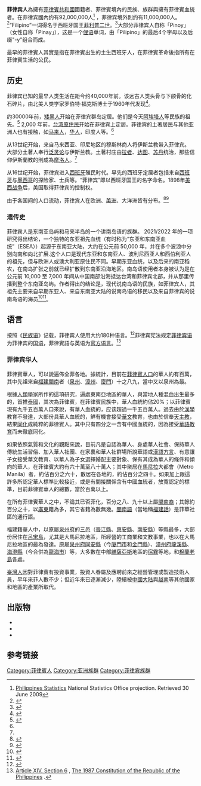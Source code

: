 {{Infobox Ethnic group
|group      = 菲律宾人
|image = [[File:Corazon_Aquino_1992.jpg|92x78px]][[File:PresidentAguinaldo.jpg|92x79px]][[File:Vina_Morales.jpg|92x79px]][[File:President_arroyo_pentagon.jpg|92x78px]]<br/>[[File:Lea_Salonga.jpg|92x75px]] [[File:Manny_Pacquiao.jpg|92x79px]][[File:Charlene_Gonzales.jpg|92x78px]][[File:Imelda_Marcos.jpg|92x76px]]
|caption = <small>
1排: [[科拉松·阿基诺|科拉松·阿基诺]] · [[埃米利奥·阿奎纳多|埃米利奥·阿奎纳多]] · [[莫拉莱斯|莫拉莱斯]]· [[格洛丽亚·马卡帕加尔-阿罗约|格洛丽亚·马卡帕加尔-阿罗约]] 
<br>
2排: [[莉亞·莎隆嘉|莉亞·莎隆嘉]] · [[曼尼·帕奎奥|曼尼·帕奎奥]] · [[冈萨雷斯|冈萨雷斯]] · [[伊梅尔达·马科斯|伊梅尔达·马科斯]]   
|pop        = 116,000,000<ref>Combination of Filipinos living in the Philippines and Filipinos living abroad (OFW)</ref>
|region1  = {{flag|Philippines}}
|pop1     = 103,775,002<ref>[https://www.cia.gov/library/publications/the-world-factbook/geos/rp.html] {{Wayback|url=https://www.cia.gov/library/publications/the-world-factbook/geos/rp.html |date=20150719222229 }} Central Intelligence Agency.</ref>
|region2  = {{flag|United States}}
|pop2     = 3,416,840<ref>[http://factfinder.census.gov/servlet/IPTable?_bm=y&-geo_id=01000US&-qr_name=ACS_2007_1YR_G00_S0201&-qr_name=ACS_2007_1YR_G00_S0201PR&-qr_name=ACS_2007_1YR_G00_S0201T&-qr_name=ACS_2007_1YR_G00_S0201TPR&-ds_name=ACS_2007_1YR_G00_&-reg=ACS_2007_1YR_G00_S0201:038;ACS_2007_1YR_G00_S0201PR:038;ACS_2007_1YR_G00_S0201T:038;ACS_2007_1YR_G00_S0201TPR:038&-_lang=en&-redoLog=false&-format= Filipino Statistics: US] {{Webarchive|url=https://archive.today/20200212033819/http://factfinder.census.gov/servlet/IPTable?_bm=y&-geo_id=01000US&-qr_name=ACS_2007_1YR_G00_S0201&-qr_name=ACS_2007_1YR_G00_S0201PR&-qr_name=ACS_2007_1YR_G00_S0201T&-qr_name=ACS_2007_1YR_G00_S0201TPR&-ds_name=ACS_2007_1YR_G00_&-reg=ACS_2007_1YR_G00_S0201:038;ACS_2007_1YR_G00_S0201PR:038;ACS_2007_1YR_G00_S0201T:038;ACS_2007_1YR_G00_S0201TPR:038&-_lang=en&-redoLog=false&-format= |date=2020-02-12 }} US Census Bureau. Retrieved 30 June 2009</ref>
|region3  = {{flagcountry|Saudi Arabia}}
|pop3     = 1,066,401<ref name=filipino1>[http://www.poea.gov.ph/stats/stats2007.pdf Stock Estimates of Overseas Filipinos 2007 Report] {{webarchive|url=https://web.archive.org/web/20090306090850/http://www.poea.gov.ph/stats/stats2007.pdf |date=2009-03-06 }}. Philippine Oversea Employment Administration. Retrieved 22 July 2009.</ref>
|region4  = {{flagcountry|Malaysia}}
|pop4     = 636,544<ref>[http://www.ops.gov.ph/namsummit2003/backgrounder.htm Filipinos in Malaysia] {{webarchive|url=https://web.archive.org/web/20090423065955/http://www.ops.gov.ph/namsummit2003/backgrounder.htm |date=2009-04-23 }}. Office Press Secretary of the Philippines. Retrieved 22 July 2009.</ref>
|region5  = {{flagcountry|United Arab Emirates}}
|pop5     = 529,114<ref name=filipino1/>
|region6  = {{flagcountry|Canada}}
|pop6     = 436,190<ref>[http://www12.statcan.ca/english/census06/data/highlights/ethnic/pages/Page.cfm?Lang=E&Geo=PR&Code=01&Table=1&Data=Count&StartRec=1&Sort=2&Display=Page Filipino Canadian] {{Wayback|url=http://www12.statcan.ca/english/census06/data/highlights/ethnic/pages/Page.cfm?Lang=E&Geo=PR&Code=01&Table=1&Data=Count&StartRec=1&Sort=2&Display=Page |date=20090326025829 }} Statistics Canada. Retrieved 30 June 2009</ref>
|region7  = {{flagcountry|Japan}}
|pop7     = 305,972<ref>{{cite news|title=Department of Foreign Affairs to Filipinos in Japan 'Heed advisories'|location=Japan|date=12 March 2011|url=http://www.abs-cbnnews.com/global-filipino/03/12/11/dfa-pinoys-japan-heed-advisories/|accessdate=2012-09-26|archive-date=2015-11-25|archive-url=https://web.archive.org/web/20151125020555/http://www.abs-cbnnews.com/global-filipino/03/12/11/dfa-pinoys-japan-heed-advisories/|dead-url=no}}</ref>
|region8  = {{flagcountry|United Kingdom}}
|pop8     = 203,035<ref name=filipino1/>
|region9  = {{flagcountry|Mexico}}
|pop9     = 200,000
|region10  = {{flagcountry|Qatar}}
|pop10     = 195,558<ref name=filipino1/>
|region11 = {{flagcountry|Kuwait}}
|pop11    = 139,802<ref name=filipino1/>
|region12 = {{flagcountry|Italy}}
|pop12    = 134,154<ref name=istat>{{Cite web |url=http://demo.istat.it/str2010/query.php?lingua=ita&Rip=S0&paese=A3&submit=Tavola |title=Cittadini Stranieri. Bilancio demografico anno 2010 e popolazione residente al 31 Dicembre - Tutti i paesi di cittadinanza, Italia |accessdate=2012-09-26 |archive-date=2012-04-06 |archive-url=https://web.archive.org/web/20120406174157/http://demo.istat.it/str2010/query.php?lingua=ita&Rip=S0&paese=A3&submit=Tavola |dead-url=no }}</ref>
|region13 = {{flagcountry|Hong Kong}}
|pop13    = 130,810<ref>[http://www.yearbook.gov.hk/2005/en/fact_01.htm Filipinos in Hong Kong] {{Wayback|url=http://www.yearbook.gov.hk/2005/en/fact_01.htm |date=20180613221026 }} Hong Kong Bureau of Statistics. Retrieved 30 June 2009.</ref>
|region14 = {{flagcountry|Australia}}
|pop14    = 129,400<ref>[http://www.abs.gov.au/AUSSTATS/abs@.nsf/2f762f95845417aeca25706c00834efa/00FB61D4FA7DA54BCA2572360001105C?opendocument Filipino Australian] {{Wayback|url=http://www.abs.gov.au/AUSSTATS/abs@.nsf/2f762f95845417aeca25706c00834efa/00FB61D4FA7DA54BCA2572360001105C?opendocument |date=20180316171419 }} Australia Bureau of Statistics. Retrieved 30 June 2009</ref>
|region15 = {{flag|Republic of China}}
|pop15    = 74,483<ref>[[Demographics_of_Taiwan#Foreign_residents|Demographics of Taiwan#Foreign residents]]</ref>
|region16 = {{flagcountry|Israel}}
|pop16    = 70,000<ref>{{cite web|title=Israeli Central Bureau of Statistics|url=http://www.cbs.gov.il/reader/newhodaot/hodaa_template.html?hodaa=201020168|publisher=Israeli Central Bureau of Statistics|accessdate=2012-09-26|archive-date=2017-05-25|archive-url=https://web.archive.org/web/20170525091052/http://www.cbs.gov.il/reader/newhodaot/hodaa_template.html?hodaa=201020168|dead-url=no}}</ref>
|region17 = {{flagcountry|South Korea}}
|pop17    = 63,464<ref>[http://www.korea.net/korea/kor_loca.asp?code=L03 Filipinos in South Korea] {{Wayback|url=http://www.korea.net/korea/kor_loca.asp?code=L03 |date=20100105063058 }}. Korean Culture and Information Service (KOIS). Retrieved 21 July 2009.</ref>
|region18 = {{flagcountry|Spain}}
|pop18    = 40,000<ref>{{cite web| url=http://www.gov.ph/index2.php?option=com_content&do_pdf=1&id=8515 | title=PGMA meets members of Filipino community in Spain | publisher=Philippines:Gov.Ph: The Official Government Portal of the Republic of the Philippines | accessdate=1 July 2006}} {{Dead link|date=October 2010|bot=H3llBot}}</ref>
|region19 = {{flagcountry|New Zealand}}
|pop19    = 16,938<ref>[http://www.stats.govt.nz/census/2006-census-data/quickstats-about-culture-identity/quickstats-about-culture-and-identity.htm?page=para015Master Filipinos in New Zealand. Statistics New Zealand]. Retrieved 2 July 2009  {{webarchive|url=https://web.archive.org/web/20090426021536/http://www.stats.govt.nz/census/2006-census-data/quickstats-about-culture-identity/quickstats-about-culture-and-identity.htm?page=para015Master |date=26 四月 2009 }}</ref>
|region20 = {{flagcountry|Netherlands}}
|pop20    = 16,719<ref>{{cite web | url=http://philembassy.nl/default.asp?iId=KHKDG | title=A brief history of Philippine – Netherlands relations | publisher=The Philippine Embassy in The Hague | deadurl=yes | archiveurl=https://web.archive.org/web/20090215025932/http://philembassy.nl/default.asp?iId=KHKDG | archivedate=2009-02-15 }}</ref>
|region21 = {{flagcountry|Norway}}
|pop21    = 12,262<ref>{{cite web | url=http://www.ssb.no/emner/02/01/10/innvbef/tab-2009-04-30-08.html | title=8 Folkemengde, etter norsk / utenlandsk statsborgerskap og landbakgrunn 1. januar 2009 | publisher=Statistisk sentralbyra (Statistics Norway) | accessdate=2009 | deadurl=yes | archiveurl=https://web.archive.org/web/20090515130013/http://www.ssb.no/emner/02/01/10/innvbef/tab-2009-04-30-08.html | archivedate=2009-05-15 }}</ref>
|region22 = {{flagcountry|Nigeria}}
|pop22    = 4,000<ref>{{Cite web |url=http://news.bbc.co.uk/2/hi/africa/6285703.stm |title=Filipinos face Nigeria work ban, BBC News, 22 January 2007 |accessdate=2012-09-27 |archive-date=2012-11-14 |archive-url=https://web.archive.org/web/20121114004518/http://news.bbc.co.uk/2/hi/africa/6285703.stm |dead-url=no }}</ref>
|region23 = {{flagcountry|Pakistan}}
|pop23    = 3,000<ref>{{cite web| url=http://www.monsterandcritics.com/news/southasia/news/article_1371134.php/Philippines_monitors_condition_of_Filipino_workers_in_Pakistan| title=Philippines monitors condition of Filipino workers in Pakistan| date=5 November 2007| accessdate=19 December 2009| archive-url=https://web.archive.org/web/20130826150806/http://www.monsterandcritics.com/news/southasia/news/article_1371134.php/Philippines_monitors_condition_of_Filipino_workers_in_Pakistan| archive-date=2013-08-26| dead-url=yes}}</ref>
|region24 = {{flagcountry|Thailand}}
|pop24    = 1,000<ref>{{cite web | url=http://www.monsterandcritics.com/news/southasia/news/article_1371134.php/Philippines_monitors_condition_of_Filipino_workers_in_Pakistan | title=Philippines monitors condition of Filipino workers in Pakistan | date=5 November 2007 | accessdate=19 December 2009 | archive-url=https://web.archive.org/web/20130826150806/http://www.monsterandcritics.com/news/southasia/news/article_1371134.php/Philippines_monitors_condition_of_Filipino_workers_in_Pakistan | archive-date=2013-08-26 | dead-url=yes }}</ref>
| region25         = {{flagcountry|France}}
| pop25            = 50,000 (2013)<ref>{{cite news |url=https://www.theguardian.com/global-development/2020/oct/12/les-miserables-nouveau-the-lives-of-filipina-workers-in-the-playground-of-the-rich |title=Les nouveaux Misérables: the lives of Filipina workers in the playground of the rich |date=October 12, 2020 |website=theguardian.com |access-date=September 14, 2021 |archive-date=2022-03-07 |archive-url=https://web.archive.org/web/20220307052246/https://www.theguardian.com/global-development/2020/oct/12/les-miserables-nouveau-the-lives-of-filipina-workers-in-the-playground-of-the-rich |dead-url=no }} (cites data from [https://cfo.gov.ph/wp-content/uploads/statistics/stock_estimate/2013-Stock-Estimate.xlsx Commission on Filipinos Overseas Stock estimate of overseans Filipinos As of December 2013 (xlsx)] {{Wayback|url=https://cfo.gov.ph/wp-content/uploads/statistics/stock_estimate/2013-Stock-Estimate.xlsx |date=20220227082027 }})</ref>
| region26         = {{flagcountry|Macau}}
| pop26            = 14,544<ref>{{cite web|url=http://www.dsec.gov.mo/getAttachment/7a3b17c2-22cc-4197-9bd5-ccc6eec388a2/E_CEN_PUB_2011_Y.aspx|title=Macau Population Census|work=Census Bureau of Macau|date=May 2012|access-date=July 22, 2016|archive-date=2019-12-05|archive-url=https://web.archive.org/web/20191205150120/https://www.dsec.gov.mo/getAttachment/7A3B17C2-22CC-4197-9BD5-CCC6EEC388A2/E_CEN_PUB_2011_Y.aspx|dead-url=no}}</ref>
| region27         = {{flagcountry|Lithuania}}
| pop27            = 900
| region28         = {{flagcountry|Egypt}}
| pop28            = 4,178
| region29         = {{flagcountry|Cayman Islands}}
| pop29            = 4,119<ref>{{Cite web|title=chapter_10_-_labour_force_and_employment.xlsx|url=https://www.eso.ky/UserFiles/right_page_docums/files/uploads/chapter_10_-_labour_force_and_employment.xlsx|access-date=2022-03-31|publisher=开曼群岛经济和统计办公室|language=英语|archive-date=2022-03-07|archive-url=https://web.archive.org/web/20220307225411/https://www.eso.ky/UserFiles/right_page_docums/files/uploads/chapter_10_-_labour_force_and_employment.xlsx|dead-url=no}}</ref>
| region30         = {{flagcountry|Morocco}}
| pop30            = 3,000<ref>{{cite web|url= http://www.moroccoworldnews.com/2014/04/128897/the-philippines-to-sign-agreement-with-morocco-to-protect-filipino-workers/|title= The Philippines To Sign Agreement with Morocco to Protect Filipino workers|publisher= Morocco World News|access-date= 2022-03-31|archive-date= 2017-12-10|archive-url= https://web.archive.org/web/20171210220918/http://www.moroccoworldnews.com/2014/04/128897/the-philippines-to-sign-agreement-with-morocco-to-protect-filipino-workers/|dead-url= no}}</ref>
| region31         = {{flagcountry|Iceland}}
| pop31            = 2,900<ref>{{cite web|url=http://www.icelandreview.com/icelandreview/daily_life/This_Child_is_Mine_(MAG)_0_395847.news.aspx|title=Filipinos in Iceland|publisher=Iceland Review Online|access-date=March 25, 2013|archive-url=https://web.archive.org/web/20121203202646/http://www.icelandreview.com/icelandreview/daily_life/This_Child_is_Mine_(MAG)_0_395847.news.aspx|archive-date=December 3, 2012|url-status=dead}}</ref>
| region32         = {{flagcountry|South Africa}}
| pop32            = 2,200
| region33         = {{flagcountry|Russia}}
| pop33            = 5,000<ref>{{cite web|url=http://www.ipsnews.net/2012/05/manila-and-moscow-inch-closer-to-labour-agreement/|title=Manila and Moscow Inch Closer to Labour Agreement|date=May 6, 2012|access-date=December 19, 2009|archive-date=2022-03-07|archive-url=https://web.archive.org/web/20220307124618/http://www.ipsnews.net/2012/05/manila-and-moscow-inch-closer-to-labour-agreement/|dead-url=no}}</ref>
| region34         = {{flagcountry|Ukraine}}
| pop34            = 2,114
|languages  = [[菲律宾语|菲律宾语]]、[[英语|英语]]、[[菲律賓語言|菲律賓語言]]<br/>[[西班牙语|西班牙语]]、[[阿拉伯语|阿拉伯语]]以及其他语言
|religions  = [[基督宗教|基督宗教]] （主要是[[天主教|天主教]]与[[基督新教|基督新教]]）<br/>[[伊斯兰教|伊斯兰教]]、{{link-en|菲律賓傳統宗教|Philippine traditional and folk religions}}以及其他信仰
|related    =  [[南島民族|南島民族]]、[[臺灣原住民族|臺灣原住民族]]、[[馬來族|馬來族]]、[[爪哇族|爪哇族]]、[[菲律宾华人|菲律宾华人]]
}}  
'''菲律宾人'''為擁有[[菲律賓共和國|菲律賓共和國]]國籍者、菲律賓境內的民族、族群與擁有菲律賓血統者。在菲律宾國內约有92,000,000人<ref>[http://www.census.gov.ph/data/sectordata/popproj_tab1r.html Philippines Statistics] {{webarchive|url=https://web.archive.org/web/20110811190921/http://www.census.gov.ph/data/sectordata/popproj_tab1r.html |date=2011-08-11 }} National Statistics Office projection. Retrieved 30 June 2009
</ref> ，菲律宾境外則约有11,000,000人。<ref name=PRB2003>{{cite web
 |url          = http://www.prb.org/Articles/2003/RapidPopulationGrowthCrowdedCitiesPresentChallengesinthePhilippines.aspx
 |title        = Rapid Population Growth, Crowded Cities Present Challenges in the Philippines
 |author       = Yvette Collymore
 |publisher    = Population Reference Bureau
 |quote        = An estimated 10 percent of the country's population, or nearly 8,000,000 people, are overseas Filipino workers distributed in 182 countries, according to POPCOM. That is in addition to the estimated 3,000,000 migrants who work illegally abroad
 |accessdate   = 2009-06-30
 |date         = June 2003
 |archive-date = 2007-02-16
 |archive-url  = https://web.archive.org/web/20070216053330/http://www.prb.org/Articles/2003/RapidPopulationGrowthCrowdedCitiesPresentChallengesinthePhilippines.aspx
 |dead-url     = yes
}}</ref>“Filipino”一词得名于西班牙国王[[腓力二世_(西班牙)|菲利普二世]]。<ref>{{cite web | url=http://www.etymonline.com/index.php?search=Filipino&searchmode=none | title=Filipino | publisher=Online Etymology Dictionary | accessdate=2001 | archive-date=2012-08-12 | archive-url=https://web.archive.org/web/20120812105733/http://www.etymonline.com/index.php?search=Filipino&searchmode=none | dead-url=no }}</ref>大部分菲律宾人自称「Pinoy」（女性自称「Pinay」），这是一个[[俚语|俚语]]单词，由「Pilipino」的最后4个字母以及后缀"-y"组合而成。

最早的菲律賓人其實是指在菲律賓出生的土生西班牙人，在菲律賓革命後指所有在菲律賓生活的公民。

== 历史 ==
{{main|菲律宾历史}}
菲律宾已知的最早人类生活在距今约40,000年前。该远古人类头骨与下颌骨的化石碎片，由北美人类学家罗伯特·福克斯博士于1960年代发现<ref>{{cite web | url=http://homepages.uni-tuebingen.de/alfred.pawlik/Solheim/philippine_archaeology.html | title=Archaeology in the Philippines, the National Museum and an Emergent Filipino Nation | publisher=Wilhelm G. Solheim II foundation for Philippine Archaeology, Inc. | accessdate=2010-02-06 | archive-date=2012-02-18 | archive-url=https://web.archive.org/web/20120218202209/http://homepages.uni-tuebingen.de/alfred.pawlik/Solheim/philippine_archaeology.html | dead-url=no }}</ref>。

约30000年前，[[矮黑人|矮黑人]]开始在菲律宾群岛定居。他们是今天[[阿埃塔人|阿埃塔人]]等民族的祖先。<ref name=State2794>{{cite web | url=http://www.state.gov/r/pa/ei/bgn/2794.htm | title=Background note:Philippines | publisher=U.S. Department of State Diplomacy in Action | accessdate=April 2009 | archive-date=2019-05-13 | archive-url=https://web.archive.org/web/20190513143952/https://www.state.gov/r/pa/ei/bgn/2794.htm | dead-url=no }}</ref> 2,000 年前，[[台湾原住民|台湾原住民]]开始在菲律宾上定居。菲律宾的土著居民与其他亚洲人也有接触，如[[马来人|马来人]]，[[华人|华人]]，印度人等。<ref name=State2794 />

从13世纪开始，来自马来西亚、印尼地区的穆斯林商人将伊斯兰教带入菲律宾。大部分土著人奉行[[泛灵论|泛灵论]]与伊斯兰教。土著村庄由[[拉者|拉者]]、[[达图|达图]]、[[苏丹|苏丹]]统治，那些信仰伊斯蘭教的則成為[[摩洛人|摩洛人]]。<ref name=State2794 />

从16世纪开始，菲律宾进入[[西班牙|西班牙]]殖民时代。早先的西班牙定居者包括来自[[西班牙|西班牙]]与[[墨西哥|墨西哥]]的探险家、士兵等。“菲律宾”即以西班牙国王的名字命名。1898年[[美西战争|美西战争]]后，美国取得菲律宾的控制权。

由于各国间的人口流动，菲律宾人在欧洲、[[美洲|美洲]]、大洋洲皆有分布。<ref>{{cite web | url=http://www.abs.gov.au/AUSSTATS/ABS@.NSF/2f762f95845417aeca25706c00834efa/371BAA6C21FEDC3CCA2570EC000BF4DD?opendocument | title=National Summary Tables | publisher=Australian Bureau of Statistics | accessdate=2001-06-06 | archive-date=2018-12-15 | archive-url=https://web.archive.org/web/20181215123338/http://www.abs.gov.au/AUSSTATS/ABS@.NSF/2f762f95845417aeca25706c00834efa/371BAA6C21FEDC3CCA2570EC000BF4DD?opendocument | dead-url=no }}</ref><ref>{{cite web | url=http://www.abs.gov.au/AUSSTATS/ABS@.NSF/2f762f95845417aeca25706c00834efa/666a320ed7736d32ca2570ec000bf8f9!OpenDocument | title=Population Composition: Asian-born Australians | publisher=Australian Bureau of Statistics | accessdate=2001-06-06 | archive-date=2018-10-19 | archive-url=https://web.archive.org/web/20181019112351/http://www.abs.gov.au/AUSSTATS/abs@.nsf/2f762f95845417aeca25706c00834efa/666a320ed7736d32ca2570ec000bf8f9!OpenDocument | dead-url=no }}</ref>

=== 遗传史 ===
菲律宾人是东南亚岛屿和马来半岛的一个讲南岛语的族群。 2021/2022 年的一项研究得出结论，一个独特的东亚祖先血统（有时称为“东亚和东南亚血统”（ESEA））起源于东南亚大陆，大约在公元前 50,000 年，并在多个波浪中分别向南和向北扩展.这个人口是现代东亚和东南亚人、波利尼西亚人和西伯利亚人的祖先，但与欧洲人或澳大利亚原住民不同。早期东亚血统，以及后来的南亚稻农，在南岛扩张之前就已经扩散到东南亚沿海地区。南岛语使用者本身被认为是在公元前 10,000 至 7,000 年间从中国南部沿海抵达台湾和菲律宾北部，并从那里传播到整个东南亚岛屿。作者得出的结论是，现代说南岛语的民族，如菲律宾人，其祖先主要来自早期东亚人、来自东南亚大陆的说南岛语的移民以及来自菲律宾的说南岛语的海员<ref>{{Cite journal|title=Multiple migrations to the Philippines during the last 50,000 years|url=https://www.ncbi.nlm.nih.gov/pmc/articles/PMC8020671/|last=Larena|first=Maximilian|last2=Sanchez-Quinto|first2=Federico|date=2021-03-30|journal=Proceedings of the National Academy of Sciences of the United States of America|issue=13|doi=10.1073/pnas.2026132118|volume=118|pages=e2026132118|issn=0027-8424|pmc=8020671|pmid=33753512|last3=Sjödin|first3=Per|last4=McKenna|first4=James|last5=Ebeo|first5=Carlo|last6=Reyes|first6=Rebecca|last7=Casel|first7=Ophelia|last8=Huang|first8=Jin-Yuan|last9=Hagada|first9=Kim Pullupul}}</ref><ref>{{Cite journal|title=A genetic history of migration, diversification, and admixture in Asia|url=http://www.pivotscipub.com/hpgg/2/1/0001/html|last=Yang|first=Melinda A.|date=2022-01-06|journal=Human Population Genetics and Genomics|issue=1|doi=10.47248/hpgg2202010001|volume=2|language=en|issn=2770-5005}}</ref>。

== 语言 ==
按照《[[民族语|民族语]]》记载，菲律宾人使用大约180种语言。<ref>{{cite web | url=http://www.ethnologue.com/show_country.asp?name=PH | title=Languages of the Philippines | publisher=Ethnologue | accessdate=2010-02-06 | archive-date=2012-11-28 | archive-url=https://www.webcitation.org/6CVk6kBGr?url=http://www.ethnologue.com/show_country.asp?name=PH | dead-url=no }}</ref>菲律宾宪法规定[[菲律宾语|菲律宾语]]为菲律宾的[[國家語言|国语]]，菲律賓語与英语为[[官方语言|官方语言]]。<ref>[http://www.chanrobles.com/article14language.htm Article XIV, Section 6] {{Wayback|url=http://www.chanrobles.com/article14language.htm |date=20071110234327 }}, [http://www.chanrobles.com/philsupremelaw1.htm The 1987 Constitution of the Republic of the Philippines] {{Wayback|url=http://www.chanrobles.com/philsupremelaw1.htm |date=20161228040108 }}.</ref>

=== 菲律宾华人 ===
{{main|菲律宾华人}}
菲律賓華人，可以說遍佈全菲各地。據統計，目前在[[菲律賓人口|菲律賓人口]]的華人約有百萬，其中先祖來自[[福建|福建]][[閩南|閩南]]者（[[泉州|泉州]]、[[漳州|漳州]]、[[廈門|廈門]]）十之八九，當中又以泉州為最。

根據[[人類學|人類學]]家所作的這項研究，遍處東南亞地區的華人，與當地人種混血出生最多的，首推[[泰國|泰國]]，其次為菲律賓，在菲律賓民族中，華人血統約佔20%；以菲律賓現有九千五百萬人口來說，有華人血統的，应该超過一千五百萬人。過去由於[[漢學|漢學]]教育不發達，大部份具華人血統的，鮮有機會接受[[華文|華文]]教育，也由於信奉[[天主教|天主教]]，結果[[同化|同化]]成純粹的菲律賓人。其中只有四分之一含有中國血統的，因為接受[[中文|華語教育]]而未徹底同化。

如果依照氣質和文化的觀點來說，目前凡是自認為華人、身處華人社會、保持華人傳統生活習俗、加入華人社團、在家裏和華人社群場所說華語或[[漢語方言|漢語方言]]、有意讓子女接受華文教育、以華人為子女選擇婚配主要對象、保有其成為華人的條件和傾向的華人，在菲律賓大約有六十萬至八十萬人；其中聚居在[[馬尼拉|馬尼拉]]大都會（Metro Manila）者，約佔百分之六十，散居在各地的，約佔百分之四十。如果加上跟這許多所認定華人標準比較接近，或是有間接關係含有中國血統者，放寬認定的標準，目前菲律賓華人的總數，當於百萬以上。

在所有菲律賓華人之中，不論其已否菲化，百分之八、九十以上屬[[閩南人|閩南裔]]；其餘約百分之十，以[[廣東|廣東]]籍為多，其它省籍為數無幾。[[閩南語|閩南語]]（當地稱[[福建話|福建話]]）是菲華社區的通行語。

福建籍華人中，以原屬[[泉州府|泉州府]]的[[泉州三邑|三邑]]（[[晉江縣|晉江縣]]、[[惠安縣|惠安縣]]、[[南安縣|南安縣]]）等縣最多，大部份居住在[[呂宋島|呂宋島]]，尤其是大馬尼拉地區，所經營的工商業和文教事業，也以在大馬尼拉地區的最為發達。原屬[[泉州府|泉州府]][[同安縣|同安縣]]（今[[廈門市|廈門市]]和[[金門縣|金門縣]]）、[[漳州府|漳州府]][[龍溪縣|龍溪縣]]、[[海澄縣|海澄縣]]（今合併為[[龍海市|龍海市]]）等，大多數在中部[[維薩亞斯|維薩亞斯]]地區的[[宿霧|宿霧]]等地，和[[棉蘭老島|棉蘭老島]]各處。

[[臺灣人|臺灣人]]因對菲律賓有投資事業，投資人眷屬及應聘前來之經營管理或製造技術人員，早年來菲人數不少；但近年來已逐漸減少，陸續被[[中國大陆|中國大陆]]與[[越南|越南]]等其他國家和地區的產業所取代。

==出版物==
* {{cite journal | author=Peter Bellwood | title=The Austronesian Dispersal and the Origin of Languages | journal=Scientific American | volume=265 | pages=88–93|date=1991年7月}}
* {{cite book | author=Bellwood, Peter; Fox, James; & Tryon, Darrell | title=The Austronesians: Historical and comparative perspectives | publisher=Department of Anthropology, Australian National University | year=1995 | isbn=0-7315-2132-3}}
*{{cite journal | author=Peter Bellwood | title=Taiwan and the Prehistory of the Austronesians-speaking Peoples | journal=Review of Archaeology | year=1998 | volume=18 | pages=39–48}}

== 参考链接 ==
{{Commons_category|People_of_the_Philippines}}
{{reflist}}
{{Authority control}}
[[Category:菲律賓人|Category:菲律賓人]]
[[Category:亚洲族群|Category:亚洲族群]]
[[Category:菲律宾族群|Category:菲律宾族群]]